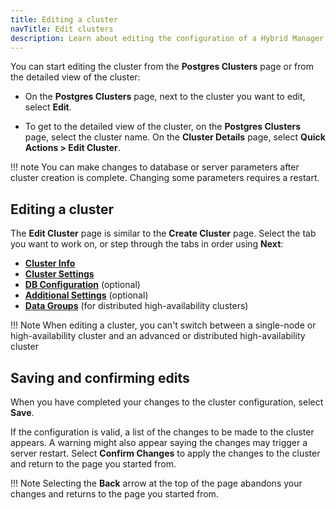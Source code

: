 ```yaml
---
title: Editing a cluster
navTitle: Edit clusters
description: Learn about editing the configuration of a Hybrid Manager cluster.
---
```


You can start editing the cluster from the **Postgres Clusters** page or from the detailed view of the cluster:

-   On the **Postgres Clusters** page, next to the cluster you want to edit, select **Edit**.

-   To get to the detailed view of the cluster, on the **Postgres Clusters** page, select the cluster name. On the **Cluster Details** page, select **Quick Actions > Edit Cluster**.

!!! note
    You can make changes to database or server parameters after cluster creation is complete. Changing some parameters requires a restart.

## Editing a cluster

The **Edit Cluster** page is similar to the **Create Cluster** page. Select the tab you want to work on, or step through the tabs in order using **Next**:

-   [**Cluster Info**](../create-clusters/cluster-info.mdx)
-   [**Cluster Settings**](../create-clusters/cluster-settings.mdx)
-   [**DB Configuration**](../create-clusters/db-configuration.mdx) (optional)
-   [**Additional Settings**](../create-clusters/additional-settings.mdx) (optional)  
-   [**Data Groups**](../create-clusters/data-groups.mdx) (for distributed high-availability clusters)

!!! Note
    When editing a cluster, you can't switch between a single-node or high-availability cluster and an advanced or distributed high-availability cluster

## Saving and confirming edits

When you have completed your changes to the cluster configuration, select **Save**.

If the configuration is valid, a list of the changes to be made to the cluster appears. A warning might also appear saying the changes may trigger a server restart. Select **Confirm Changes** to apply the changes to the cluster and return to the page you started from.

!!! Note
    Selecting the **Back** arrow at the top of the page abandons your changes and returns to the page you started from.
